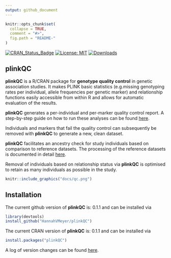 ```yaml
---
output: github_document
---
```


```r
knitr::opts_chunk$set(
  collapse = TRUE,
  comment = "#>",
  fig.path = "README-"
)
```

[![CRAN_Status_Badge](http://www.r-pkg.org/badges/version/plinkQC)](https://cran.r-project.org/package=plinkQC)
[![License: MIT](https://img.shields.io/badge/License-MIT-yellow.svg)](https://opensource.org/licenses/MIT)
[![Downloads](http://cranlogs.r-pkg.org/badges/grand-total/plinkQC?color=blue)](http://cran.rstudio.com/web/packages/plinkQC/index.html)

## <i class="fa fa-map" aria-hidden="true"></i> plinkQC

**plinkQC** is a R/CRAN package for **genotype quality control** in genetic
association studies. It makes PLINK basic statistics (e.g.missing genotyping
rates per individual, allele frequencies per genetic marker) and relationship
functions easily accessible from within R and allows for automatic evaluation
of the results.

**plinkQC** generates a per-individual and per-marker quality control report.
A step-by-step guide on how to run these analyses can be found [here](https://hannahvmeyer.github.io/plinkQC/articles/plinkQC.html).

Individuals and markers that fail the quality control can subsequently be
removed with **plinkQC** to generate a new, clean dataset.

**plinkQC** facilitates an ancestry check for study individuals based on
comparison to reference datasets. The processing of the reference datasets is
documented in detail
[here](https://hannahvmeyer.github.io/plinkQC/articles/AncestryCheck.html).

Removal of individuals based on relationship status via **plinkQC** is optimised
to retain as many individuals as possible in the study.

```r
knitr::include_graphics("docs/qc.png")
```

## <i class="fa fa-rocket" aria-hidden="true"></i> Installation

The current github version of **plinkQC**  is: 0.1.1 and can be
installed via
```r
library(devtools)
install_github("HannahVMeyer/plinkQC")
```

The current CRAN version of **plinkQC**  is: 0.1.1 and can be
installed via
```r
install.packages("plinkQC")
```

A log of version changes can be found [here](news/index.html).

